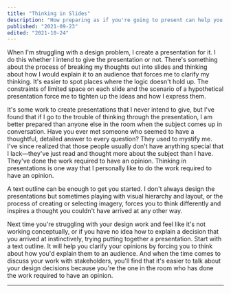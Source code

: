 ```yaml
---
title: "Thinking in Slides"
description: "How preparing as if you're going to present can help you refine your ideas"
published: "2021-09-23"
edited: "2021-10-24"
---
```


When I'm struggling with a design problem, I create a presentation for it. I do this whether I intend to give the presentation or not. There's something about the process of breaking my thoughts out into slides and thinking about how I would explain it to an audience that forces me to clarify my thinking. It's easier to spot places where the logic doesn't hold up. The constraints of limited space on each slide and the scenario of a hypothetical presentation force me to tighten up the ideas and how I express them.

It's some work to create presentations that I never intend to give, but I've found that if I go to the trouble of thinking through the presentation, I am better prepared than anyone else in the room when the subject comes up in conversation. Have you ever met someone who seemed to have a thoughtful, detailed answer to every question? They used to mystify me. I've since realized that those people usually don't have anything special that I lack—they've just read and thought more about the subject than I have. They've done the work required to have an opinion. Thinking in presentations is one way that I personally like to do the work required to have an opinion.

A text outline can be enough to get you started. I don't always design the presentations but sometimes playing with visual hierarchy and layout, or the process of creating or selecting imagery, forces you to think differently and inspires a thought you couldn't have arrived at any other way.

Next time you're struggling with your design work and feel like it's not working conceptually, or if you have no idea how to explain a decision that you arrived at instinctively, trying putting together a presentation. Start with a text outline. It will help you clarify your opinions by forcing you to think about how you'd explain them to an audience. And when the time comes to discuss your work with stakeholders, you'll find that it's easier to talk about your design decisions because you're the one in the room who has done the work required to have an opinion.

---
